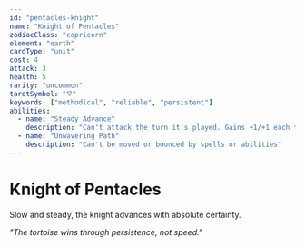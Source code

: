 ```yaml
---
id: "pentacles-knight"
name: "Knight of Pentacles"
zodiacClass: "capricorn"
element: "earth"
cardType: "unit"
cost: 4
attack: 3
health: 5
rarity: "uncommon"
tarotSymbol: "🜃"
keywords: ["methodical", "reliable", "persistent"]
abilities:
  - name: "Steady Advance"
    description: "Can't attack the turn it's played. Gains +1/+1 each turn"
  - name: "Unwavering Path"
    description: "Can't be moved or bounced by spells or abilities"
---
```


# Knight of Pentacles

Slow and steady, the knight advances with absolute certainty.

*"The tortoise wins through persistence, not speed."*